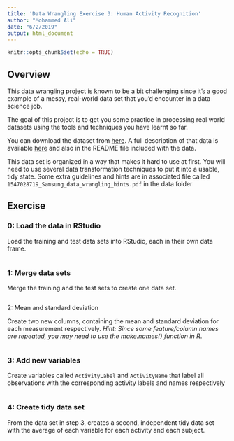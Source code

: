 ```yaml
---
title: 'Data Wrangling Exercise 3: Human Activity Recognition'
author: "Mohammed Ali"
date: "6/2/2019"
output: html_document
---
```


```r
knitr::opts_chunk$set(echo = TRUE)
```

## Overview
This data wrangling project is known to be a bit challenging since it's a good example of a messy, real-world data set that you'd encounter in a data science job.

The goal of this project is to get you some practice in processing real world datasets using the tools and techniques you have learnt so far.

You can download the dataset from [here](https://d396qusza40orc.cloudfront.net/getdata%2Fprojectfiles%2FUCI%20HAR%20Dataset.zip). A full description of that data is available [here](http://archive.ics.uci.edu/ml/datasets/Human+Activity+Recognition+Using+Smartphones) and also in the README file included with the data.

This data set is organized in a way that makes it hard to use at first. You will need to use several data transformation techniques to put it into a usable, tidy state. Some extra guidelines and hints are in associated file called `1547028719_Samsung_data_wrangling_hints.pdf` in the data folder

## Exercise

### 0: Load the data in RStudio

Load the training and test data sets into RStudio, each in their own data frame.

```r
```


### 1: Merge data sets

Merge the training and the test sets to create one data set.

```r
```

2: Mean and standard deviation

Create two new columns, containing the mean and standard deviation for each measurement respectively. *Hint: Since some feature/column names are repeated, you may need to use the make.names() function in R*.

```r
```

### 3: Add new variables

Create variables called `ActivityLabel` and `ActivityName` that label all observations with the corresponding activity labels and names respectively

```r
```

### 4: Create tidy data set

From the data set in step 3, creates a second, independent tidy data set with the average of each variable for each activity and each subject. 

```r
```

